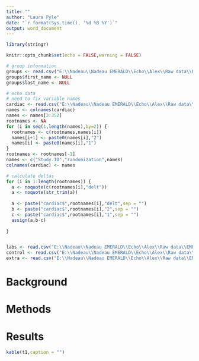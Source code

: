 ```yaml
---
title: ""
author: "Laura Pyle"
date: "`r format(Sys.time(), '%d %B %Y')`"
output: word_document
---
```


```r
library(stringr)

knitr::opts_chunk$set(echo = FALSE,warning = FALSE)

# group information
groups <- read.csv("E:\\Nadeau\\Nadeau EMERALD\\Echo\\Alex\\Raw data\\EMERALD DATA SUMMARIZED groups.csv")
groups$first_name <- NULL
groups$last_name <- NULL

# echo data
# need to fix variable names
cardiac <- read.csv("E:\\Nadeau\\Nadeau EMERALD\\Echo\\Alex\\Raw data\\EMERALD DATA SUMMARIZED cardiac.csv")
names <- colnames(cardiac)
names <- names[3:352]
rootnames <- NA
for (i in seq(1,length(names),by=2)) {
  rootnames <- c(rootnames,names[i])
  names[i+1] <- paste0(names[i],"2")
  names[i] <- paste0(names[i],"1")
}
rootnames <- rootnames[-1]
names <- c("Study.ID","randomization",names)
colnames(cardiac) <- names

# calculate deltas
for (i in 1:length(rootnames)) {
  a <- noquote(c(rootnames[i],"delt"))
  a <- noquote(str_trim(a))
  
  a <- paste("cardiac$",rootnames[i],"delt",sep = "")
  b <- paste("cardiac$",rootnames[i],"2",sep = "")
  c <- paste("cardiac$",rootnames[i],"1",sep = "")
  assign(a,b-c)
  
}


labs <- read.csv("E:\\Nadeau\\Nadeau EMERALD\\Echo\\Alex\\Raw data\\EMERALD DATA SUMMARIZED labs.csv")
control <- read.csv("E:\\Nadeau\\Nadeau EMERALD\\Echo\\Alex\\Raw data\\EMERALD DATA SUMMARIZED control echo.csv")
extra <- read.csv("E:\\Nadeau\\Nadeau EMERALD\\Echo\\Alex\\Raw data\\EMERALD data extra views.csv")

```

# Background

# Methods

# Results

```r
kable(t1,caption = "")
```
<br>
